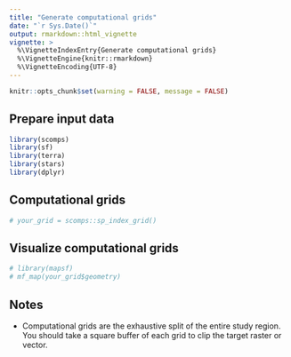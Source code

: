 ```yaml
---
title: "Generate computational grids"
date: "`r Sys.Date()`"
output: rmarkdown::html_vignette
vignette: >
  %\VignetteIndexEntry{Generate computational grids}
  %\VignetteEngine{knitr::rmarkdown}
  %\VignetteEncoding{UTF-8}
---
```



```r
knitr::opts_chunk$set(warning = FALSE, message = FALSE)

```


## Prepare input data
```r
library(scomps)
library(sf)
library(terra)
library(stars)
library(dplyr)

```

## Computational grids
```r
# your_grid = scomps::sp_index_grid()

```


## Visualize computational grids
```r
# library(mapsf)
# mf_map(your_grid$geometry)


```



## Notes
- Computational grids are the exhaustive split of the entire study region. You should take a square buffer of each grid to clip the target raster or vector.
